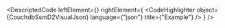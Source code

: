 
<DescriptedCode
  leftElement={<CouchdbSsmD2Desc />}
  rightElement={
    <CodeHighlighter
      object={CouchdbSsmD2VisualJson}
      language={"json"}
      title={"Example"}
    />
  }
/>

<SsmCouchDbQueriesIndex />
